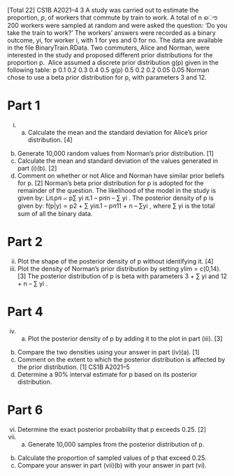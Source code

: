 [Total 22] CS1B A2021–4 
3 A study was carried out to estimate the proportion, 𝑝, of workers that commute by 
train to work. A total of n ൌ 200 workers were sampled at random and were asked the 
question: ‘Do you take the train to work?’ The workers’ answers were recorded as a 
binary outcome, yi, for worker i, with 1 for yes and 0 for no. The data are available in 
the file BinaryTrain.RData.
Two commuters, Alice and Norman, were interested in the study and proposed 
different prior distributions for the proportion p. 
Alice assumed a discrete prior distribution g(p) given in the following table: 
p 0.1 0.2 0.3 0.4 0.5 
g(p) 0.5 0.2 0.2 0.05 0.05 
Norman chose to use a beta prior distribution for p, with parameters 3 and 12. 

Part 1
=========================================
(i) (a) Calculate the mean and the standard deviation for Alice’s prior
distribution. [4] 
(b) Generate 10,000 random values from Norman’s prior distribution. [1] 
(c) Calculate the mean and standard deviation of the values generated in
part (i)(b). [2] 
(d) Comment on whether or not Alice and Norman have similar prior 
beliefs for p. [2] 
Norman’s beta prior distribution for p is adopted for the remainder of the question. 
The likelihood of the model in the study is given by: 
Lሺpሻ ∝ p∑ yi ሺ1 – pሻn – ∑ yi . 
The posterior density of p is given by: 
f(p|y) ∝ p2 + ∑ yiሺ1 – pሻ11 + n – ∑yi ,
where ∑ yi is the total sum of all the binary data. 


Part 2
=========================================
(ii) Plot the shape of the posterior density of p without identifying it. [4] 
(iii) Plot the density of Norman’s prior distribution by setting ylim = c(0,14). 
 [3] 
The posterior distribution of p is beta with parameters 3 + ∑ yi and 12 + n – ∑ yi
. 


Part 4
=========================================
(iv) (a) Plot the posterior density of p by adding it to the plot in part (iii). [3] 
(b) Compare the two densities using your answer in part (iv)(a). [1] 
(c) Comment on the extent to which the posterior distribution is affected 
by the prior distribution. [1] CS1B A2021–5 
(v) Determine a 90% interval estimate for p based on its posterior distribution. 


Part 6
=========================================
(vi) Determine the exact posterior probability that p exceeds 0.25. [2] 
(vii) (a) Generate 10,000 samples from the posterior distribution of p. 
(b) Calculate the proportion of sampled values of p that exceed 0.25. 
(c) Compare your answer in part (vii)(b) with your answer in part (vi). 
